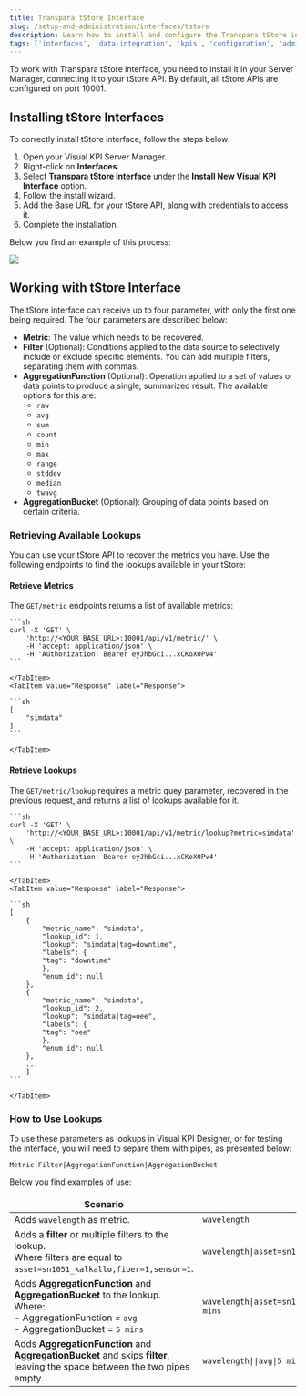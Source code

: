 ```yaml
---
title: Transpara tStore Interface
slug: /setup-and-administration/interfaces/tstore
description: Learn how to install and configure the Transpara tStore interface, retrieve metrics and lookups, and use parameters like filters, aggregation functions, and buckets in Visual KPI.
tags: ['interfaces', 'data-integration', 'kpis', 'configuration', 'administrator']
---
```


<head>
  <title>Transpara tStore Interface</title>
  <meta name="keywords" content="tstore interface, data integration, kpi interface, configuration, metrics, lookups, aggregation, filters, visual kpi"/>
</head>

To work with Transpara tStore interface, you need to install it in your Server Manager, connecting it to your tStore API. By default, all tStore APIs are configured on port 10001.

## Installing tStore Interfaces

To correctly install tStore interface, follow the steps below:

1. Open your Visual KPI Server Manager.
2. Right-click on **Interfaces**.
3. Select **Transpara tStore Interface** under the **Install New Visual KPI Interface** option.
4. Follow the install wizard.
5. Add the Base URL for your tStore API, along with credentials to access it.
6. Complete the installation.

Below you find an example of this process:

<Image src="media/setup-and-administration/interfaces/working-with-interfaces/tstore/tstore-install.gif"/>

## Working with tStore Interface

The tStore interface can receive up to four parameter, with only the first one being required. The four parameters are described below:

- **Metric**: The value which needs to be recovered.
- **Filter** (Optional): Conditions applied to the data source to selectively include or exclude specific elements. You can add multiple filters, separating them with commas.
- **AggregationFunction** (Optional): Operation applied to a set of values or data points to produce a single, summarized result. The available options for this are:
    - `raw`
    - `avg`
    - `sum`
    - `count`
    - `min`
    - `max`
    - `range`
    - `stddev`
    - `median`
    - `twavg`
- **AggregationBucket** (Optional): Grouping of data points based on certain criteria.

### Retrieving Available Lookups

You can use your tStore API to recover the metrics you have. Use the following endpoints to find the lookups available in your tStore:

#### Retrieve Metrics

The `GET/metric` endpoints returns a list of available metrics:

<Tabs>
    <TabItem value="Request" label="Request">

    ```sh
    curl -X 'GET' \
        'http://<YOUR_BASE_URL>:10001/api/v1/metric/' \
        -H 'accept: application/json' \
        -H 'Authorization: Bearer eyJhbGci...xCKoX0Pv4'
    ```

    </TabItem>
    <TabItem value="Response" label="Response">

    ```sh
    [
        "simdata"
    ]
    ```
    
    </TabItem>
</Tabs>

#### Retrieve Lookups

The `GET/metric/lookup` requires a metric quey parameter, recovered in the previous request, and returns a list of lookups available for it.

<Tabs>
    <TabItem value="Request" label="Request">

    ```sh
    curl -X 'GET' \
        'http://<YOUR_BASE_URL>:10001/api/v1/metric/lookup?metric=simdata' \
        -H 'accept: application/json' \
        -H 'Authorization: Bearer eyJhbGci...xCKoX0Pv4'
    ```

    </TabItem>
    <TabItem value="Response" label="Response">

    ```sh
    [
        {
            "metric_name": "simdata",
            "lookup_id": 1,
            "lookup": "simdata|tag=downtime",
            "labels": {
            "tag": "downtime"
            },
            "enum_id": null
        },
        {
            "metric_name": "simdata",
            "lookup_id": 2,
            "lookup": "simdata|tag=oee",
            "labels": {
            "tag": "oee"
            },
            "enum_id": null
        },
        ...
        ]
    ```
    
    </TabItem>
</Tabs>

### How to Use Lookups

To use these parameters as lookups in Visual KPI Designer, or for testing the interface, you will need to separe them with pipes, as presented below:

```
Metric|Filter|AggregationFunction|AggregationBucket
```

Below you find examples of use:


| Scenario                                                                                                                                                | Example                                                          |
|------------------------------------------------------------------------------------------------------------------------------------------------------------|------------------------------------------------------------------|
| Adds `wavelength` as metric.                                                                                                                           | `wavelength`                                                     |
| Adds a **filter** or multiple filters to the lookup. <br/> Where filters are equal to `asset=sn1051_kalkallo,fiber=1,sensor=1`.                            | `wavelength\|asset=sn1051_kalkallo,fiber=1,sensor=1`             |
| Adds **AggregationFunction** and **AggregationBucket** to the lookup. <br/> Where: <br/> - AggregationFunction = `avg` <br/> - AggregationBucket = `5 mins`| `wavelength\|asset=sn1051_kalkallo,fiber=1,sensor=1\|avg\|5 mins`|
| Adds **AggregationFunction** and **AggregationBucket** and skips **filter**, leaving the space between the two pipes empty.                                | `wavelength\|\|avg\|5 mins`                                      |
